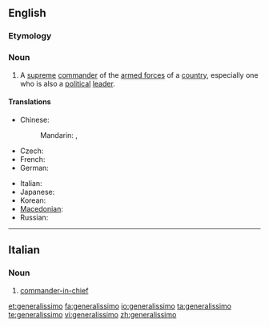 ==English==
{{wikipedia}}

===Etymology===
{{etyl|it}}

===Noun===
{{en-noun}}

# {{military}} A [[supreme]] [[commander]] of the [[armed forces]] of a [[country]], especially one who is also a [[political]] [[leader]].

====Translations====
{{trans-top|supreme commander}}
* Chinese:
*: Mandarin: {{t|cmn|大元帥|sc=Hani}},  {{t|cmn|大元帅|tr=dàyuánshuài|sc=Hani}}
* Czech: {{t-|cs|generalissimus|m}}
* French: {{t+|fr|généralissime|m}}
* German: {{t-|de|Generalissimus|m}}
{{trans-mid}}
* Italian: {{t-|it|generalissimo|m}}
* Japanese: {{t+|ja|総統|tr=そうとう, sōtō}}
* Korean: {{t|ko|총통|sc=Hang}}
* [[Macedonian]]: {{t-|mk|генералисимус|m|tr=generalísimus}}
* Russian: {{t|ru|генералиссимус|m|tr=generalíssimus}}
{{trans-bottom}}

----

==Italian==

===Noun===
{{it-noun|generalissim|m|o|i}}

# [[commander-in-chief]]

[[et:generalissimo]]
[[fa:generalissimo]]
[[io:generalissimo]]
[[ta:generalissimo]]
[[te:generalissimo]]
[[vi:generalissimo]]
[[zh:generalissimo]]
